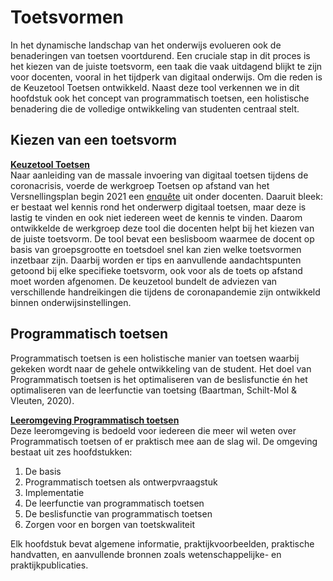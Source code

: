 # Toetsvormen

In het dynamische landschap van het onderwijs evolueren ook de benaderingen van toetsen voortdurend. Een cruciale stap in dit proces is het kiezen van de juiste toetsvorm, een taak die vaak uitdagend blijkt te zijn voor docenten, vooral in het tijdperk van digitaal onderwijs. Om die reden is de Keuzetool Toetsen ontwikkeld. Naast deze tool verkennen we in dit hoofdstuk ook het concept van programmatisch toetsen, een holistische benadering die de volledige ontwikkeling van studenten centraal stelt.

## Kiezen van een toetsvorm

**[Keuzetool Toetsen](https://werkgroep-toetsen-op-afstand.github.io/keuzetool-toetsen/)**  
Naar aanleiding van de massale invoering van digitaal toetsen tijdens de coronacrisis, voerde de werkgroep Toetsen op afstand van het Versnellingsplan begin 2021 een [enquête](https://www.versnellingsplan.nl/Kennisbank/onderzoeksrapport-online-toetsing-ervaringen-van-docenten/) uit onder docenten. Daaruit bleek: er bestaat wel kennis rond het onderwerp digitaal toetsen, maar deze is lastig te vinden en ook niet iedereen weet de kennis te vinden. Daarom ontwikkelde de werkgroep deze tool die docenten helpt bij het kiezen van de juiste toetsvorm. De tool bevat een beslisboom waarmee de docent op basis van groepsgrootte en toetsdoel snel kan zien welke toetsvormen inzetbaar zijn. Daarbij worden er tips en aanvullende aandachtspunten getoond bij elke specifieke toetsvorm, ook voor als de toets op afstand moet worden afgenomen. De keuzetool bundelt de adviezen van verschillende handreikingen die tijdens de coronapandemie zijn ontwikkeld binnen onderwijsinstellingen.

## Programmatisch toetsen
Programmatisch toetsen is een holistische manier van toetsen waarbij gekeken wordt naar de gehele ontwikkeling van de student. Het doel van Programmatisch toetsen is het optimaliseren van de beslisfunctie én het optimaliseren van de leerfunctie van toetsing (Baartman, Schilt-Mol & Vleuten, 2020).

**[Leeromgeving Programmatisch toetsen](https://www.programmatischtoetsen.nl)**  
Deze leeromgeving is bedoeld voor iedereen die meer wil weten over Programmatisch toetsen of er praktisch mee aan de slag wil. De omgeving bestaat uit zes hoofdstukken:  

1. De basis  
2. Programmatisch toetsen als ontwerpvraagstuk  
3. Implementatie  
4. De leerfunctie van programmatisch toetsen  
5. De beslisfunctie van programmatisch toetsen  
6. Zorgen voor en borgen van toetskwaliteit  

Elk hoofdstuk bevat algemene informatie, praktijkvoorbeelden, praktische handvatten, en aanvullende bronnen zoals wetenschappelijke- en praktijkpublicaties. 
